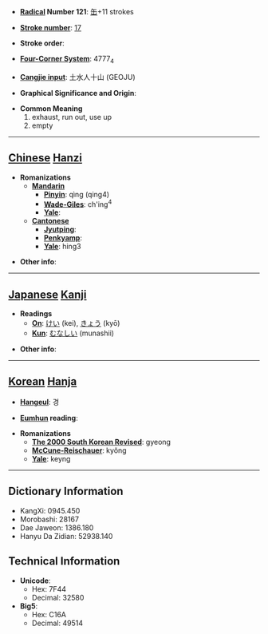 * '''[[Wiktionary:Chinese radical index| Radical]] Number 121''': [[Wiktionary:Chinese radical index 缶|缶]]+11 strokes

* '''[[Wiktionary:Chinese total strokes index|Stroke number]]''': [[Wiktionary:Chinese total strokes index 17|17]]

* '''Stroke order''': 

* '''[[Wiktionary:Chinese four corner index|Four-Corner System]]''': 4777<sub>4</sub>

* '''[[Wiktionary:Chinese Cangjie index|Cangjie input]]''': 土水人十山 (GEOJU)

* '''Graphical Significance and Origin''': 

* '''Common Meaning'''
*#exhaust, run out, use up
*# empty


----

== [[Chinese]] [[Hanzi]] ==

* '''Romanizations'''
** '''[[Mandarin]]'''
*** '''[[Pinyin]]''': qìng (qing4)
*** '''[[Wade-Giles]]''': ch'ing<sup>4</sup>
*** '''[[Yale]]''': 
** '''[[Cantonese]]'''
*** '''[[Jyutping]]''':
*** '''[[Penkyamp]]''': 
*** '''[[Yale]]''': hing3

* '''Other info''': 

----

== [[Japanese]] [[Kanji]] ==

* '''Readings'''
** '''[[On]]''': [[けい]] (kei), [[きょう]] (kyō)
** '''[[Kun]]''': [[むなしい]] (munashii)

* '''Other info''':  

----

== [[Korean]] [[Hanja]] ==

* '''[[Hangeul]]''': 경

* '''[[Eumhun]] reading''': 

* '''Romanizations'''
** '''[[The 2000 South Korean Revised Romanization|The 2000 South Korean Revised]]''': gyeong
** '''[[McCune-Reischauer]]''': kyŏng
** '''[[Yale]]''': keyng

----

== Dictionary Information ==

* KangXi: 0945.450
* Morobashi: 28167
* Dae Jaweon: 1386.180
* Hanyu Da Zidian: 52938.140

== Technical Information ==

* '''Unicode''':
** Hex: 7F44
** Decimal: 32580
* '''Big5''':
** Hex: C16A
** Decimal: 49514